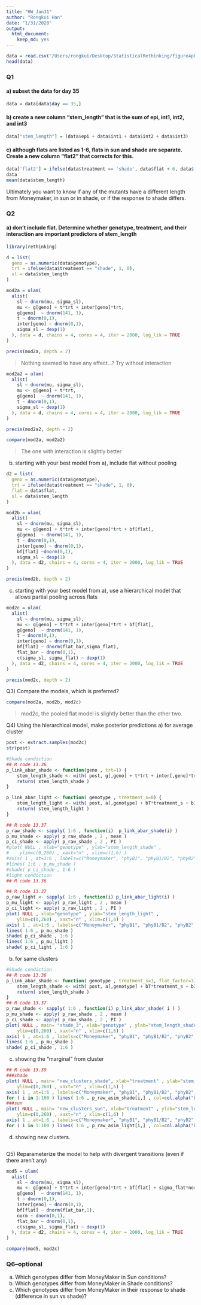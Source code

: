 ```yaml
---
title: "HW_Jan31"
author: "Rongkui Han"
date: "1/31/2020"
output: 
  html_document: 
    keep_md: yes
---
```


```r
data = read.csv("/Users/rongkui/Desktop/StatisticalRethinking/figure4phyE.csv")
head(data)
```

### Q1

#### a) subset the data for day 35     

```r
data = data[data$day == 35,]
```

#### b) create a new column "stem_length" that is the sum of epi, int1, int2, and int3    
```r
data["stem_length"] = (data$epi + data$int1 + data$int2 + data$int3)
```

#### c) although flats are listed as 1-6, flats in sun and shade are separate. Create a new column "flat2" that corrects for this.    
```r
data['flat2'] = ifelse(data$treatment == 'shade', data$flat + 6, data$flat)
data
mean(data$stem_length)
```

Ultimately you want to know if any of the mutants have a different length from Moneymaker, in sun or in shade, or if the response to shade differs.    

### Q2
#### a) don't include flat.  Determine whether genotype, treatment, and their interaction are important predictors of stem_length     

```r
library(rethinking)

d = list(
  geno = as.numeric(data$genotype),
  trt = ifelse(data$treatment == "shade", 1, 0),
  sl = data$stem_length
)

mod2a = ulam(
  alist(
    sl ~ dnorm(mu, sigma_sl),
    mu <- g[geno] + t*trt + inter[geno]*trt,
    g[geno]  ~ dnorm(141, 1),
    t ~ dnorm(0,1),
    inter[geno] ~ dnorm(0,1),
    sigma_sl ~ dexp(1)
  ), data = d, chains = 4, cores = 4, iter = 2000, log_lik = TRUE
)
```

```r
precis(mod2a, depth = 2)
```

> Nothing seemed to have any effect...? Try without interaction   

```r
mod2a2 = ulam(
  alist(
    sl ~ dnorm(mu, sigma_sl),
    mu <- g[geno] + t*trt,
    g[geno]  ~ dnorm(141, 1),
    t ~ dnorm(0,1),
    sigma_sl ~ dexp(1)
  ), data = d, chains = 4, cores = 4, iter = 2000, log_lik = TRUE
)
```

```r
precis(mod2a2, depth = 2)
```

```r
compare(mod2a, mod2a2)
```

> The one with interaction is slightly better

b) starting with your best model from a), include flat without pooling     

```r
d2 = list(
  geno = as.numeric(data$genotype),
  trt = ifelse(data$treatment == "shade", 1, 0),
  flat = data$flat,
  sl = data$stem_length
)

mod2b = ulam(
  alist(
    sl ~ dnorm(mu, sigma_sl),
    mu <- g[geno] + t*trt + inter[geno]*trt + bf[flat],
    g[geno]  ~ dnorm(141, 1),
    t ~ dnorm(0,1),
    inter[geno] ~ dnorm(0,1),
    bf[flat] ~dnorm(0,1),
    sigma_sl ~ dexp(1)
  ), data = d2, chains = 4, cores = 4, iter = 2000, log_lik = TRUE
)
```

```r
precis(mod2b, depth = 2)
```

c) starting with your best model from a), use a hierarchical model that allows partial pooling across flats     

```r
mod2c = ulam(
  alist(
    sl ~ dnorm(mu, sigma_sl),
    mu <- g[geno] + t*trt + inter[geno]*trt + bf[flat],
    g[geno]  ~ dnorm(141, 1),
    t ~ dnorm(0,1),
    inter[geno] ~ dnorm(0,1),
    bf[flat] ~ dnorm(flat_bar,sigma_flat),
    flat_bar ~ dnorm(0,1), 
    c(sigma_sl, sigma_flat) ~ dexp(1)
  ), data = d2, chains = 4, cores = 4, iter = 2000, log_lik = TRUE
)
```

```r
precis(mod2c, depth = 2)
```

Q3) Compare the models, which is preferred?

```r
compare(mod2a, mod2b, mod2c)
```

> mod2c, the pooled flat model is slightly better than the other two. 

Q4) Using the hierarchical model, make posterior predictions
a) for average cluster      

```r
post <- extract.samples(mod2c)
str(post)
```

```r
#Shade condiction
## R code 13.36
p_link_abar_shade <- function(geno , trt=1) {
    stem_length_shade <- with( post, g[,geno] + t*trt + inter[,geno]*trt )
    return( stem_length_shade )
}

p_link_abar_light <- function( genotype , treatment_s=0) {
    stem_length_light <- with( post, a[,genotype] + bT*treatment_s + bI[,genotype]*treatment_s )
    return( stem_length_light )
}

## R code 13.37
p_raw_shade <- sapply( 1:6 , function(i)  p_link_abar_shade(i) )
p_mu_shade <- apply( p_raw_shade , 2 , mean )
p_ci_shade <- apply( p_raw_shade , 2 , PI )
#plot( NULL , xlab="genotype" , ylab="stem_length_shade" ,
#    ylim=c(0,260) , xaxt="n" , xlim=c(1,6) )
#axis( 1 , at=1:6 , labels=c("Moneymaker", "phyB1", "phyB1/B2", "phyB2", "phyEami3", "phyEami7") )
#lines( 1:6 , p_mu_shade )
#shade( p_ci_shade , 1:6 )
#light condiction
## R code 13.36

## R code 13.37
p_raw_light <- sapply( 1:6 , function(i) p_link_abar_light(i) )
p_mu_light <- apply( p_raw_light , 2 , mean )
p_ci_light <- apply( p_raw_light , 2 , PI )
plot( NULL , xlab="genotype" , ylab="stem_length_light" ,
    ylim=c(0,260) , xaxt="n" , xlim=c(1,6) )
axis( 1 , at=1:6 , labels=c("Moneymaker", "phyB1", "phyB1/B2", "phyB2", "phyEami3", "phyEami7") )
lines( 1:6 , p_mu_shade )
shade( p_ci_shade , 1:6 )
lines( 1:6 , p_mu_light )
shade( p_ci_light , 1:6 )
```


b) for same clusters   
```r
#Shade condiction
## R code 13.36
p_link_abar_shade <- function( genotype , treatment_s=1, flat_factor=3) {
    stem_length_shade <- with( post, a[,genotype] + bT*treatment_s + bI[,genotype]*treatment_s + bF[,flat_factor] )
    return( stem_length_shade )
}
## R code 13.37
p_raw_shade <- sapply( 1:6 , function(i) p_link_abar_shade( i ) )
p_mu_shade <- apply( p_raw_shade , 2 , mean )
p_ci_shade <- apply( p_raw_shade , 2 , PI )
plot( NULL , main= "shade_3", xlab="genotype" , ylab="stem_length_shade" ,
    ylim=c(0,260) , xaxt="n" , xlim=c(1,6) )
axis( 1 , at=1:6 , labels=c("Moneymaker", "phyB1", "phyB1/B2", "phyB2", "phyEami3", "phyEami7") )
lines( 1:6 , p_mu_shade )
shade( p_ci_shade , 1:6 )
```


c) showing the "marginal" from cluster

```r
## R code 13.39
###shade
plot( NULL , main= "new_clusters_shade", xlab="treatment" , ylab="stem_length_shade" ,
    ylim=c(0,260) , xaxt="n" , xlim=c(1,6) )
axis( 1 , at=1:6 , labels=c("Moneymaker", "phyB1", "phyB1/B2", "phyB2", "phyEami3", "phyEami7") )
for ( i in 1:100 ) lines( 1:6 , p_raw_asim_shade[i,] , col=col.alpha("black",0.25) , lwd=2 )
###sun
plot( NULL , main= "new_clusters_sun", xlab="treatment" , ylab="stem_length_light" ,
    ylim=c(0,260) , xaxt="n" , xlim=c(1,6) )
axis( 1 , at=1:6 , labels=c("Moneymaker", "phyB1", "phyB1/B2", "phyB2", "phyEami3", "phyEami7") )
for ( i in 1:100 ) lines( 1:6 , p_raw_asim_light[i,] , col=col.alpha("black",0.25) , lwd=2 )
```


d) showing new clusters.

```r

```


Q5) Reparameterize the model to help with divergent transitions (even if there aren't any)

```r
mod5 = ulam(
  alist(
    sl ~ dnorm(mu, sigma_sl),
    mu <- g[geno] + t*trt + inter[geno]*trt + bf[flat] + sigma_flat*norm,
    g[geno]  ~ dnorm(141, 1),
    t ~ dnorm(0,1),
    inter[geno] ~ dnorm(0,1),
    bf[flat] ~ dnorm(flat_bar,1),
    norm ~ dnorm(0,1), 
    flat_bar ~ dnorm(0,1),
    c(sigma_sl, sigma_flat) ~ dexp(1)
  ), data = d2, chains = 4, cores = 4, iter = 2000, log_lik = TRUE
)
```

```r
compare(mod5, mod2c)
```


### Q6--optional
a) Which genotypes differ from MoneyMaker in Sun conditions?
b) Which genotypes differ from MoneyMaker in Shade conditions?
c) Which genotypes differ from MoneyMaker in their response to shade (difference in sun vs shade)?



